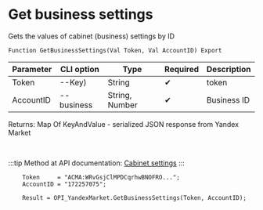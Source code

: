 ﻿---
sidebar_position: 3
---


# Get business settings
 Gets the values of cabinet (business) settings by ID



`Function GetBusinessSettings(Val Token, Val AccountID) Export`

  | Parameter | CLI option | Type | Required | Description |
  |-|-|-|-|-|
  | Token | --Key) | String | &#x2714; | token |
  | AccountID | --business | String, Number | &#x2714; | Business ID |

  
  Returns:  Map Of KeyAndValue - serialized JSON response from Yandex Market

<br/>

:::tip
Method at API documentation: [Cabinet settings](https://yandex.ru/dev/market/partner-api/doc/ru/reference/businesses/getBusinessSettings)
:::
<br/>


```bsl title="1C:Enterprise/OneScript code example"
    Token     = "ACMA:WRvGsjClMPDCqrhwBNOFRO...";
    AccountID = "172257075";

    Result = OPI_YandexMarket.GetBusinessSettings(Token, AccountID);
```
 



```json title="Result"

```
